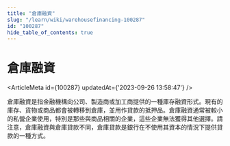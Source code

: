 ```yaml
---
title: "倉庫融資"
slug: "/learn/wiki/warehousefinancing-100287"
id: "100287"
hide_table_of_contents: true
---
```



# 倉庫融資

<ArticleMeta id={100287} updatedAt={'2023-09-26 13:58:47'} />
<div className='border-solid border-b border-t-0 my-4 border-[var(--ifm-color-gray-300)]' />

倉庫融資是指金融機構向公司、製造商或加工商提供的一種庫存融資形式。現有的庫存、貨物或商品都會被轉移到倉庫，並用作貸款的抵押品。倉庫融資通常被較小的私營企業使用，特別是那些與商品相關的企業，這些企業無法獲得其他選擇。請注意，倉庫融資與倉庫貸款不同，倉庫貸款是銀行在不使用其資本的情況下提供貸款的一種方式。
